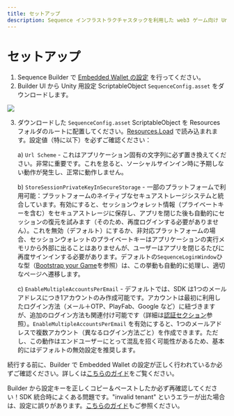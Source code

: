 ```yaml
---
title: セットアップ
description: Sequence インフラストラクチャスタックを利用した web3 ゲーム向け Unity SDK セットアップのドキュメントです。
---
```


# セットアップ

1. Sequence Builder で [Embedded Wallet の設定](/sdk/headless-wallet/quickstart) を行ってください。
2. Builder UI から Unity 用設定 ScriptableObject `SequenceConfig.asset` をダウンロードします。

<Frame>
  <img src="/images/unity/builder_config_file.png" />
</Frame>

3.  ダウンロードした `SequenceConfig.asset` ScriptableObject を Resources フォルダのルートに配置してください。[Resources.Load](https://docs.unity3d.com/6000.0/Documentation/ScriptReference/Resources.Load.html) で読み込まれます。設定値（特に以下）を必ずご確認ください：

    a) `Url Scheme` - これはアプリケーション固有の文字列に必ず置き換えてください。非常に重要です。これを怠ると、ソーシャルサインイン時に予期しない動作が発生し、正常に動作しません。

    b) `StoreSessionPrivateKeyInSecureStorage` - 一部のプラットフォームで利用可能：プラットフォームのネイティブなセキュアストレージシステムと統合しています。有効にすると、セッションウォレット情報（プライベートキーを含む）をセキュアストレージに保存し、アプリを閉じた後も自動的にセッションの復元を試みます（そのため、再度ログインする必要がありません）。これを無効（デフォルト）にするか、非対応プラットフォームの場合、セッションウォレットのプライベートキーはアプリケーションの実行メモリから外部に出ることはありませんが、ユーザーはアプリを閉じるたびに再度サインインする必要があります。デフォルトの`SequenceLoginWindow`ひな型（[Bootstrap your Game](/sdk/unity/bootstrap_game)を参照）は、この挙動も自動的に処理し、適切なページへ遷移します。

    c) `EnableMultipleAccountsPerEmail` - デフォルトでは、SDK は1つのメールアドレスにつき1アカウントのみ作成可能です。アカウントは最初に利用したログイン方法（メール＋OTP、PlayFab、Google など）に紐づきますが、追加のログイン方法も関連付け可能です（詳細は[認証セクション](/sdk/unity/onboard/authentication/federated-accounts)参照）。`EnableMultipleAccountsPerEmail` を有効にすると、1つのメールアドレスで複数アカウント（異なるログイン方法ごと）を作成できます。ただし、この動作はエンドユーザーにとって混乱を招く可能性があるため、基本的にはデフォルトの無効設定を推奨します。

<Warning>続行する前に、Builder で Embedded Wallet の設定が正しく行われているか必ずご確認ください。詳しくは[こちらのガイド](/sdk/headless-wallet/quickstart)をご覧ください。</Warning>

<Warning>Builder から設定キーを正しくコピー＆ペーストしたか必ず再確認してください！SDK 統合時によくある問題です。"invalid tenant" というエラーが出た場合は、設定に誤りがあります。[こちらのガイド](/sdk/headless-wallet/quickstart)もご参照ください。</Warning>